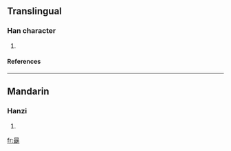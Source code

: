 {{see|勗}}

==Translingual==
===Han character===
{{Han char|rn=73|rad=曰|as=08|sn=12|four=|canj=日尸十尸 (ASJS)}}
# {{defn|Han|sort=曰08}}
====References====
{{Han ref|kx=0503.071|hdz=21516.070|uh=6702|ud=26370}}

----
==Mandarin==
===Hanzi===
{{cmn-hanzi|pin=[[xù]] ([[xu4]])|wg=hsü<sup>4</sup>}}
# {{defn|Mandarin}}

[[fr:朂]]